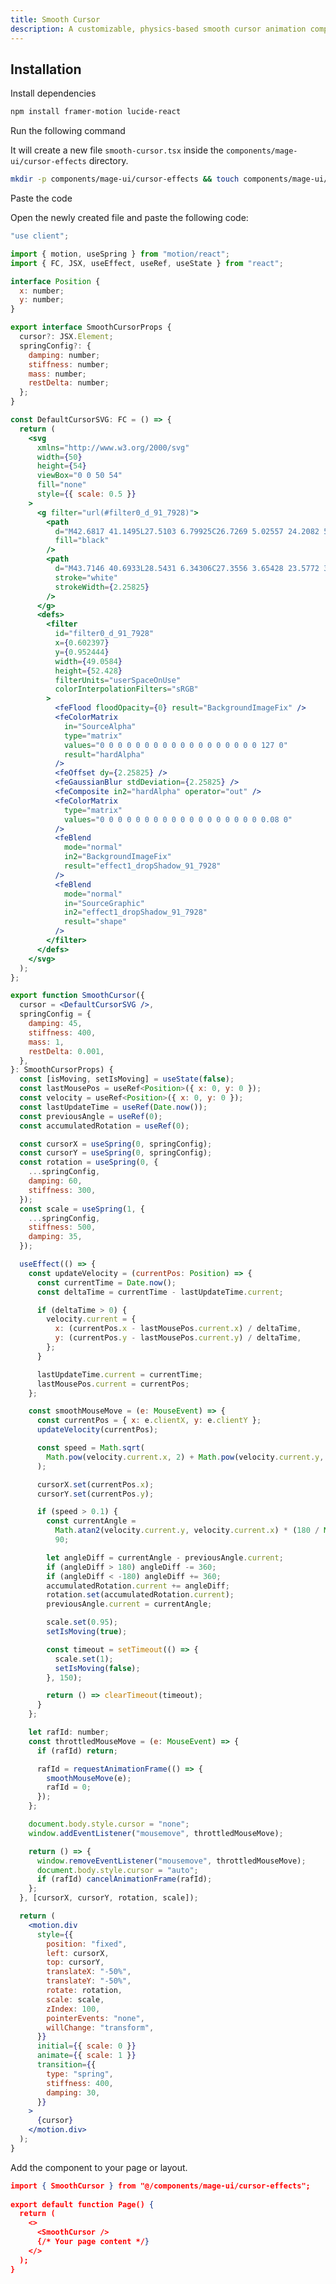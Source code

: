 ```yaml
---
title: Smooth Cursor
description: A customizable, physics-based smooth cursor animation component for React applications.
---
```


<ComponentPreview name="cursor-effects-smooth-cursor--docs" />

## Installation

<Steps>
<Step>Install dependencies</Step>

```bash
npm install framer-motion lucide-react
```


<Step>Run the following command</Step>

It will create a new file `smooth-cursor.tsx` inside the `components/mage-ui/cursor-effects` directory.

```bash 
mkdir -p components/mage-ui/cursor-effects && touch components/mage-ui/cursor-effects/smooth-cursor.tsx
```


<Step>Paste the code</Step> 

Open the newly created file and paste the following code:

```jsx
"use client";

import { motion, useSpring } from "motion/react";
import { FC, JSX, useEffect, useRef, useState } from "react";

interface Position {
  x: number;
  y: number;
}

export interface SmoothCursorProps {
  cursor?: JSX.Element;
  springConfig?: {
    damping: number;
    stiffness: number;
    mass: number;
    restDelta: number;
  };
}

const DefaultCursorSVG: FC = () => {
  return (
    <svg
      xmlns="http://www.w3.org/2000/svg"
      width={50}
      height={54}
      viewBox="0 0 50 54"
      fill="none"
      style={{ scale: 0.5 }}
    >
      <g filter="url(#filter0_d_91_7928)">
        <path
          d="M42.6817 41.1495L27.5103 6.79925C26.7269 5.02557 24.2082 5.02558 23.3927 6.79925L7.59814 41.1495C6.75833 42.9759 8.52712 44.8902 10.4125 44.1954L24.3757 39.0496C24.8829 38.8627 25.4385 38.8627 25.9422 39.0496L39.8121 44.1954C41.6849 44.8902 43.4884 42.9759 42.6817 41.1495Z"
          fill="black"
        />
        <path
          d="M43.7146 40.6933L28.5431 6.34306C27.3556 3.65428 23.5772 3.69516 22.3668 6.32755L6.57226 40.6778C5.3134 43.4156 7.97238 46.298 10.803 45.2549L24.7662 40.109C25.0221 40.0147 25.2999 40.0156 25.5494 40.1082L39.4193 45.254C42.2261 46.2953 44.9254 43.4347 43.7146 40.6933Z"
          stroke="white"
          strokeWidth={2.25825}
        />
      </g>
      <defs>
        <filter
          id="filter0_d_91_7928"
          x={0.602397}
          y={0.952444}
          width={49.0584}
          height={52.428}
          filterUnits="userSpaceOnUse"
          colorInterpolationFilters="sRGB"
        >
          <feFlood floodOpacity={0} result="BackgroundImageFix" />
          <feColorMatrix
            in="SourceAlpha"
            type="matrix"
            values="0 0 0 0 0 0 0 0 0 0 0 0 0 0 0 0 0 0 127 0"
            result="hardAlpha"
          />
          <feOffset dy={2.25825} />
          <feGaussianBlur stdDeviation={2.25825} />
          <feComposite in2="hardAlpha" operator="out" />
          <feColorMatrix
            type="matrix"
            values="0 0 0 0 0 0 0 0 0 0 0 0 0 0 0 0 0 0 0.08 0"
          />
          <feBlend
            mode="normal"
            in2="BackgroundImageFix"
            result="effect1_dropShadow_91_7928"
          />
          <feBlend
            mode="normal"
            in="SourceGraphic"
            in2="effect1_dropShadow_91_7928"
            result="shape"
          />
        </filter>
      </defs>
    </svg>
  );
};

export function SmoothCursor({
  cursor = <DefaultCursorSVG />,
  springConfig = {
    damping: 45,
    stiffness: 400,
    mass: 1,
    restDelta: 0.001,
  },
}: SmoothCursorProps) {
  const [isMoving, setIsMoving] = useState(false);
  const lastMousePos = useRef<Position>({ x: 0, y: 0 });
  const velocity = useRef<Position>({ x: 0, y: 0 });
  const lastUpdateTime = useRef(Date.now());
  const previousAngle = useRef(0);
  const accumulatedRotation = useRef(0);

  const cursorX = useSpring(0, springConfig);
  const cursorY = useSpring(0, springConfig);
  const rotation = useSpring(0, {
    ...springConfig,
    damping: 60,
    stiffness: 300,
  });
  const scale = useSpring(1, {
    ...springConfig,
    stiffness: 500,
    damping: 35,
  });

  useEffect(() => {
    const updateVelocity = (currentPos: Position) => {
      const currentTime = Date.now();
      const deltaTime = currentTime - lastUpdateTime.current;

      if (deltaTime > 0) {
        velocity.current = {
          x: (currentPos.x - lastMousePos.current.x) / deltaTime,
          y: (currentPos.y - lastMousePos.current.y) / deltaTime,
        };
      }

      lastUpdateTime.current = currentTime;
      lastMousePos.current = currentPos;
    };

    const smoothMouseMove = (e: MouseEvent) => {
      const currentPos = { x: e.clientX, y: e.clientY };
      updateVelocity(currentPos);

      const speed = Math.sqrt(
        Math.pow(velocity.current.x, 2) + Math.pow(velocity.current.y, 2),
      );

      cursorX.set(currentPos.x);
      cursorY.set(currentPos.y);

      if (speed > 0.1) {
        const currentAngle =
          Math.atan2(velocity.current.y, velocity.current.x) * (180 / Math.PI) +
          90;

        let angleDiff = currentAngle - previousAngle.current;
        if (angleDiff > 180) angleDiff -= 360;
        if (angleDiff < -180) angleDiff += 360;
        accumulatedRotation.current += angleDiff;
        rotation.set(accumulatedRotation.current);
        previousAngle.current = currentAngle;

        scale.set(0.95);
        setIsMoving(true);

        const timeout = setTimeout(() => {
          scale.set(1);
          setIsMoving(false);
        }, 150);

        return () => clearTimeout(timeout);
      }
    };

    let rafId: number;
    const throttledMouseMove = (e: MouseEvent) => {
      if (rafId) return;

      rafId = requestAnimationFrame(() => {
        smoothMouseMove(e);
        rafId = 0;
      });
    };

    document.body.style.cursor = "none";
    window.addEventListener("mousemove", throttledMouseMove);

    return () => {
      window.removeEventListener("mousemove", throttledMouseMove);
      document.body.style.cursor = "auto";
      if (rafId) cancelAnimationFrame(rafId);
    };
  }, [cursorX, cursorY, rotation, scale]);

  return (
    <motion.div
      style={{
        position: "fixed",
        left: cursorX,
        top: cursorY,
        translateX: "-50%",
        translateY: "-50%",
        rotate: rotation,
        scale: scale,
        zIndex: 100,
        pointerEvents: "none",
        willChange: "transform",
      }}
      initial={{ scale: 0 }}
      animate={{ scale: 1 }}
      transition={{
        type: "spring",
        stiffness: 400,
        damping: 30,
      }}
    >
      {cursor}
    </motion.div>
  );
}

```
</Steps>

<Step>Add the component to your page or layout.</Step>

```json
import { SmoothCursor } from "@/components/mage-ui/cursor-effects";
 
export default function Page() {
  return (
    <>
      <SmoothCursor />
      {/* Your page content */}
    </>
  );
}

```



